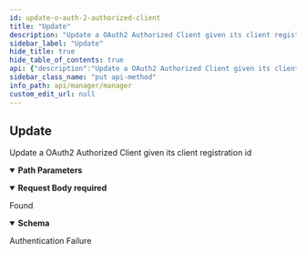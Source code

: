 ```yaml
---
id: update-o-auth-2-authorized-client
title: "Update"
description: "Update a OAuth2 Authorized Client given its client registration id"
sidebar_label: "Update"
hide_title: true
hide_table_of_contents: true
api: {"description":"Update a OAuth2 Authorized Client given its client registration id","operationId":"updateOAuth2AuthorizedClient","parameters":[{"description":"The Id","in":"path","name":"id","required":true,"schema":{"type":"integer","format":"int64"}}],"requestBody":{"content":{"application/json":{"schema":{"type":"object","description":"The OAuth2 Authorized Client request","properties":{"access_token_expires_at":{"type":"string","format":"date-time","description":"When the Access Token expires"},"access_token_issued_at":{"type":"string","format":"date-time","description":"When the Access Token was issued"},"access_token_scopes":{"type":"string","description":"The Access Token scopes"},"access_token_type":{"type":"string","description":"The Access Token Type"},"access_token_value":{"type":"string","description":"The Access Token Value"},"client_registration_id":{"type":"string","description":"The Client Registration Id"},"principal_name":{"type":"string","description":"The Principal Name"},"refresh_token_issued_at":{"type":"string","format":"date-time","description":"When the Access Token was issued"},"refresh_token_value":{"type":"string","description":"The Refresh Token Value"}},"title":"OAuth2AuthorizedClientRequest"}}},"required":true},"responses":{"200":{"content":{"application/json":{"schema":{"type":"object","description":"A OAuth2 Authorized Client","properties":{"access_token_expires_at":{"type":"string","format":"date-time"},"access_token_issued_at":{"type":"string","format":"date-time"},"access_token_scopes":{"type":"string"},"access_token_type":{"type":"string"},"access_token_value":{"type":"string"},"client_registration_id":{"type":"string"},"id":{"type":"integer","format":"int64"},"principal_name":{"type":"string"},"refresh_token_issued_at":{"type":"string","format":"date-time"},"refresh_token_value":{"type":"string"}},"title":"OAuth2AuthorizedClient"}}},"description":"Found"},"401":{"description":"Authentication Failure"}},"security":[{"OAuth2":[]}],"tags":["OAuth2 Authorized Clients"],"method":"put","path":"/oauth2/authorized-clients/{id}","servers":[{"url":"https://api.wordlift.io"}],"securitySchemes":{"ApiKey":{"description":"`Key {your key}`","in":"header","name":"Authorization","type":"apiKey"},"OAuth2":{"flows":{"authorizationCode":{"authorizationUrl":"https://s.wordlift.io/oauth/authorize/","scopes":{"basic":"basic scope"},"tokenUrl":"https://s.wordlift.io/oauth/token/"}},"type":"oauth2"}},"jsonRequestBodyExample":{"access_token_expires_at":"2024-01-17T14:56:58.826Z","access_token_issued_at":"2024-01-17T14:56:58.826Z","access_token_scopes":"string","access_token_type":"string","access_token_value":"string","client_registration_id":"string","principal_name":"string","refresh_token_issued_at":"2024-01-17T14:56:58.826Z","refresh_token_value":"string"},"info":{"contact":{"email":"hello@wordlift.io","name":"WordLift","url":"https://wordlift.io"},"description":"Subscription management and related services.","license":{"name":"(c) copyright 2022-present WordLift","url":"https://wordlift.io"},"termsOfService":"https://wordlift.io/terms-of-service/","title":"Manager","version":"1.0"},"postman":{"name":"Update","description":{"content":"Update a OAuth2 Authorized Client given its client registration id","type":"text/plain"},"url":{"path":["oauth2","authorized-clients",":id"],"host":["{{baseUrl}}"],"query":[],"variable":[{"disabled":false,"description":{"content":"(Required) The Id","type":"text/plain"},"type":"any","value":"","key":"id"}]},"header":[{"key":"Content-Type","value":"application/json"},{"key":"Accept","value":"application/json"}],"method":"PUT","body":{"mode":"raw","raw":"\"\"","options":{"raw":{"language":"json"}}},"auth":{"type":"oauth2","oauth2":[]}}}
sidebar_class_name: "put api-method"
info_path: api/manager/manager
custom_edit_url: null
---
```



## Update



Update a OAuth2 Authorized Client given its client registration id

<details style={{"marginBottom":"1rem"}} data-collapsed={false} open={true}><summary style={{}}><strong>Path Parameters</strong></summary><div><ul><ParamsItem className={"paramsItem"} param={{"description":"The Id","in":"path","name":"id","required":true,"schema":{"type":"integer","format":"int64"}}}></ParamsItem></ul></div></details><MimeTabs><TabItem label={"application/json"} value={"application/json-schema"}><details style={{}} data-collapsed={false} open={true}><summary style={{"textAlign":"left"}}><strong>Request Body</strong><strong style={{"fontSize":"var(--ifm-code-font-size)","color":"var(--openapi-required)"}}> required</strong></summary><div style={{"textAlign":"left","marginLeft":"1rem"}}></div><ul style={{"marginLeft":"1rem"}}><SchemaItem collapsible={false} name={"access_token_expires_at"} required={false} schemaName={"date-time"} qualifierMessage={undefined} schema={{"type":"string","format":"date-time","description":"When the Access Token expires"}}></SchemaItem><SchemaItem collapsible={false} name={"access_token_issued_at"} required={false} schemaName={"date-time"} qualifierMessage={undefined} schema={{"type":"string","format":"date-time","description":"When the Access Token was issued"}}></SchemaItem><SchemaItem collapsible={false} name={"access_token_scopes"} required={false} schemaName={"string"} qualifierMessage={undefined} schema={{"type":"string","description":"The Access Token scopes"}}></SchemaItem><SchemaItem collapsible={false} name={"access_token_type"} required={false} schemaName={"string"} qualifierMessage={undefined} schema={{"type":"string","description":"The Access Token Type"}}></SchemaItem><SchemaItem collapsible={false} name={"access_token_value"} required={false} schemaName={"string"} qualifierMessage={undefined} schema={{"type":"string","description":"The Access Token Value"}}></SchemaItem><SchemaItem collapsible={false} name={"client_registration_id"} required={false} schemaName={"string"} qualifierMessage={undefined} schema={{"type":"string","description":"The Client Registration Id"}}></SchemaItem><SchemaItem collapsible={false} name={"principal_name"} required={false} schemaName={"string"} qualifierMessage={undefined} schema={{"type":"string","description":"The Principal Name"}}></SchemaItem><SchemaItem collapsible={false} name={"refresh_token_issued_at"} required={false} schemaName={"date-time"} qualifierMessage={undefined} schema={{"type":"string","format":"date-time","description":"When the Access Token was issued"}}></SchemaItem><SchemaItem collapsible={false} name={"refresh_token_value"} required={false} schemaName={"string"} qualifierMessage={undefined} schema={{"type":"string","description":"The Refresh Token Value"}}></SchemaItem></ul></details></TabItem></MimeTabs><div><ApiTabs><TabItem label={"200"} value={"200"}><div>

Found

</div><div><MimeTabs schemaType={"response"}><TabItem label={"application/json"} value={"application/json"}><SchemaTabs><TabItem label={"Schema"} value={"Schema"}><details style={{}} data-collapsed={false} open={true}><summary style={{"textAlign":"left"}}><strong>Schema</strong></summary><div style={{"textAlign":"left","marginLeft":"1rem"}}></div><ul style={{"marginLeft":"1rem"}}><SchemaItem collapsible={false} name={"access_token_expires_at"} required={false} schemaName={"date-time"} qualifierMessage={undefined} schema={{"type":"string","format":"date-time"}}></SchemaItem><SchemaItem collapsible={false} name={"access_token_issued_at"} required={false} schemaName={"date-time"} qualifierMessage={undefined} schema={{"type":"string","format":"date-time"}}></SchemaItem><SchemaItem collapsible={false} name={"access_token_scopes"} required={false} schemaName={"string"} qualifierMessage={undefined} schema={{"type":"string"}}></SchemaItem><SchemaItem collapsible={false} name={"access_token_type"} required={false} schemaName={"string"} qualifierMessage={undefined} schema={{"type":"string"}}></SchemaItem><SchemaItem collapsible={false} name={"access_token_value"} required={false} schemaName={"string"} qualifierMessage={undefined} schema={{"type":"string"}}></SchemaItem><SchemaItem collapsible={false} name={"client_registration_id"} required={false} schemaName={"string"} qualifierMessage={undefined} schema={{"type":"string"}}></SchemaItem><SchemaItem collapsible={false} name={"id"} required={false} schemaName={"int64"} qualifierMessage={undefined} schema={{"type":"integer","format":"int64"}}></SchemaItem><SchemaItem collapsible={false} name={"principal_name"} required={false} schemaName={"string"} qualifierMessage={undefined} schema={{"type":"string"}}></SchemaItem><SchemaItem collapsible={false} name={"refresh_token_issued_at"} required={false} schemaName={"date-time"} qualifierMessage={undefined} schema={{"type":"string","format":"date-time"}}></SchemaItem><SchemaItem collapsible={false} name={"refresh_token_value"} required={false} schemaName={"string"} qualifierMessage={undefined} schema={{"type":"string"}}></SchemaItem></ul></details></TabItem><TabItem label={"Example (from schema)"} value={"Example (from schema)"}><ResponseSamples responseExample={"{\n  \"access_token_expires_at\": \"2024-01-17T14:56:58.846Z\",\n  \"access_token_issued_at\": \"2024-01-17T14:56:58.846Z\",\n  \"access_token_scopes\": \"string\",\n  \"access_token_type\": \"string\",\n  \"access_token_value\": \"string\",\n  \"client_registration_id\": \"string\",\n  \"id\": 0,\n  \"principal_name\": \"string\",\n  \"refresh_token_issued_at\": \"2024-01-17T14:56:58.846Z\",\n  \"refresh_token_value\": \"string\"\n}"} language={"json"}></ResponseSamples></TabItem></SchemaTabs></TabItem></MimeTabs></div></TabItem><TabItem label={"401"} value={"401"}><div>

Authentication Failure

</div><div></div></TabItem></ApiTabs></div>
      